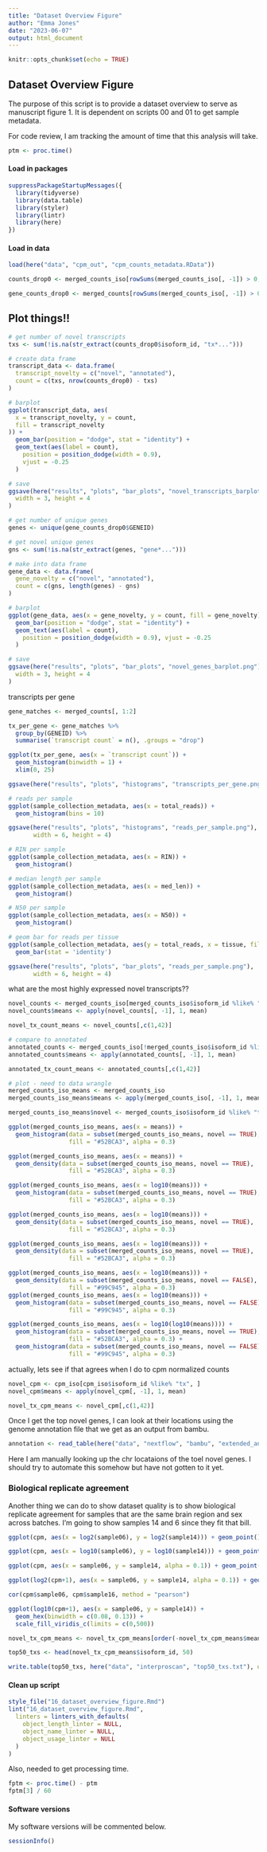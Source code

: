 ```yaml
---
title: "Dataset Overview Figure"
author: "Emma Jones"
date: "2023-06-07"
output: html_document
---
```


```r
knitr::opts_chunk$set(echo = TRUE)
```

## Dataset Overview Figure

The purpose of this script is to provide a dataset overview to serve as manuscript figure 1. It is dependent on scripts 00 and 01 to get sample metadata.

For code review, I am tracking the amount of time that this analysis will take.

```r
ptm <- proc.time()
```

#### Load in packages

```r
suppressPackageStartupMessages({
  library(tidyverse)
  library(data.table)
  library(styler)
  library(lintr)
  library(here)
})
```

#### Load in data

```r
load(here("data", "cpm_out", "cpm_counts_metadata.RData"))

counts_drop0 <- merged_counts_iso[rowSums(merged_counts_iso[, -1]) > 0, ]

gene_counts_drop0 <- merged_counts[rowSums(merged_counts_iso[, -1]) > 0, -1]
```

## Plot things!!

```r
# get number of novel transcripts
txs <- sum(!is.na(str_extract(counts_drop0$isoform_id, "tx*...")))

# create data frame
transcript_data <- data.frame(
  transcript_novelty = c("novel", "annotated"),
  count = c(txs, nrow(counts_drop0) - txs)
)

# barplot
ggplot(transcript_data, aes(
  x = transcript_novelty, y = count,
  fill = transcript_novelty
)) +
  geom_bar(position = "dodge", stat = "identity") +
  geom_text(aes(label = count),
    position = position_dodge(width = 0.9),
    vjust = -0.25
  )

# save
ggsave(here("results", "plots", "bar_plots", "novel_transcripts_barplot.png"),
  width = 3, height = 4
)
```

```r
# get number of unique genes
genes <- unique(gene_counts_drop0$GENEID)

# get novel unique genes
gns <- sum(!is.na(str_extract(genes, "gene*...")))

# make into data frame
gene_data <- data.frame(
  gene_novelty = c("novel", "annotated"),
  count = c(gns, length(genes) - gns)
)

# barplot
ggplot(gene_data, aes(x = gene_novelty, y = count, fill = gene_novelty)) +
  geom_bar(position = "dodge", stat = "identity") +
  geom_text(aes(label = count),
    position = position_dodge(width = 0.9), vjust = -0.25
  )

# save
ggsave(here("results", "plots", "bar_plots", "novel_genes_barplot.png"),
  width = 3, height = 4
)
```

transcripts per gene

```r
gene_matches <- merged_counts[, 1:2]

tx_per_gene <- gene_matches %>%
  group_by(GENEID) %>%
  summarise(`transcript count` = n(), .groups = "drop")

ggplot(tx_per_gene, aes(x = `transcript count`)) +
  geom_histogram(binwidth = 1) +
  xlim(0, 25)

ggsave(here("results", "plots", "histograms", "transcripts_per_gene.png"))
```


```r
# reads per sample
ggplot(sample_collection_metadata, aes(x = total_reads)) +
  geom_histogram(bins = 10)

ggsave(here("results", "plots", "histograms", "reads_per_sample.png"),
       width = 6, height = 4)

# RIN per sample
ggplot(sample_collection_metadata, aes(x = RIN)) +
  geom_histogram()

# median length per sample
ggplot(sample_collection_metadata, aes(x = med_len)) +
  geom_histogram()

# N50 per sample
ggplot(sample_collection_metadata, aes(x = N50)) +
  geom_histogram()

# geom bar for reads per tissue
ggplot(sample_collection_metadata, aes(y = total_reads, x = tissue, fill = tissue)) +
  geom_bar(stat = 'identity')

ggsave(here("results", "plots", "bar_plots", "reads_per_sample.png"),
       width = 6, height = 4)

```

what are the most highly expressed novel transcripts??

```r
novel_counts <- merged_counts_iso[merged_counts_iso$isoform_id %like% "tx", ]
novel_counts$means <- apply(novel_counts[, -1], 1, mean)

novel_tx_count_means <- novel_counts[,c(1,42)]

# compare to annotated
annotated_counts <- merged_counts_iso[!merged_counts_iso$isoform_id %like% "tx", ]
annotated_counts$means <- apply(annotated_counts[, -1], 1, mean)

annotated_tx_count_means <- annotated_counts[,c(1,42)]

# plot - need to data wrangle
merged_counts_iso_means <- merged_counts_iso
merged_counts_iso_means$means <- apply(merged_counts_iso[, -1], 1, mean)

merged_counts_iso_means$novel <- merged_counts_iso$isoform_id %like% "tx"

```

```r
ggplot(merged_counts_iso_means, aes(x = means)) +
  geom_histogram(data = subset(merged_counts_iso_means, novel == TRUE),
                 fill = "#52BCA3", alpha = 0.3)

ggplot(merged_counts_iso_means, aes(x = means)) +
  geom_density(data = subset(merged_counts_iso_means, novel == TRUE),
                 fill = "#52BCA3", alpha = 0.3)

ggplot(merged_counts_iso_means, aes(x = log10(means))) +
  geom_histogram(data = subset(merged_counts_iso_means, novel == TRUE),
                 fill = "#52BCA3", alpha = 0.3)

ggplot(merged_counts_iso_means, aes(x = log10(means))) +
  geom_density(data = subset(merged_counts_iso_means, novel == TRUE),
                 fill = "#52BCA3", alpha = 0.3)

ggplot(merged_counts_iso_means, aes(x = log10(means))) +
  geom_density(data = subset(merged_counts_iso_means, novel == TRUE),
                 fill = "#52BCA3", alpha = 0.3)

ggplot(merged_counts_iso_means, aes(x = log10(means))) +
  geom_density(data = subset(merged_counts_iso_means, novel == FALSE),
                 fill = "#99C945", alpha = 0.3)
ggplot(merged_counts_iso_means, aes(x = log10(means))) +
  geom_histogram(data = subset(merged_counts_iso_means, novel == FALSE),
                 fill = "#99C945", alpha = 0.3)

ggplot(merged_counts_iso_means, aes(x = log10(log10(means)))) +
  geom_histogram(data = subset(merged_counts_iso_means, novel == TRUE),
                 fill = "#52BCA3", alpha = 0.3) +
  geom_histogram(data = subset(merged_counts_iso_means, novel == FALSE),
                 fill = "#99C945", alpha = 0.3)
```

actually, lets see if that agrees when I do to cpm normalized counts

```r
novel_cpm <- cpm_iso[cpm_iso$isoform_id %like% "tx", ]
novel_cpm$means <- apply(novel_cpm[, -1], 1, mean)

novel_tx_cpm_means <- novel_cpm[,c(1,42)]
```


Once I get the top novel genes, I can look at their locations using the genome annotation file that we get as an output from bambu.


```r
annotation <- read_table(here("data", "nextflow", "bambu", "extended_annotations.gtf"), col_names = FALSE)

```

Here I am manually looking up the chr locataions of the toel novel genes. I should try to automate this somehow but have not gotten to it yet.

### Biological replicate agreement

Another thing we can do to show dataset quality is to show biological replicate agreement for samples that are the same brain region and sex across batches. I'm going to show samples 14 and 6 since they fit that bill.

```r

ggplot(cpm, aes(x = log2(sample06), y = log2(sample14))) + geom_point()

ggplot(cpm, aes(x = log10(sample06), y = log10(sample14))) + geom_point()

ggplot(cpm, aes(x = sample06, y = sample14, alpha = 0.1)) + geom_point()

ggplot(log2(cpm+1), aes(x = sample06, y = sample14, alpha = 0.1)) + geom_point()

cor(cpm$sample06, cpm$sample16, method = "pearson")

ggplot(log10(cpm+1), aes(x = sample06, y = sample14)) + 
  geom_hex(binwidth = c(0.08, 0.13)) +
  scale_fill_viridis_c(limits = c(0,500))

```


```r

novel_tx_cpm_means <- novel_tx_cpm_means[order(-novel_tx_cpm_means$means),]

top50_txs <- head(novel_tx_cpm_means$isoform_id, 50)

write.table(top50_txs, here("data", "interproscan", "top50_txs.txt"), quote = FALSE, row.names = FALSE, col.names = FALSE)
```

#### Clean up script

```r
style_file("16_dataset_overview_figure.Rmd")
lint("16_dataset_overview_figure.Rmd",
  linters = linters_with_defaults(
    object_length_linter = NULL,
    object_name_linter = NULL,
    object_usage_linter = NULL
  )
)
```

Also, needed to get processing time.

```r
fptm <- proc.time() - ptm
fptm[3] / 60
```


#### Software versions

My software versions will be commented below.

```r
sessionInfo()
```


